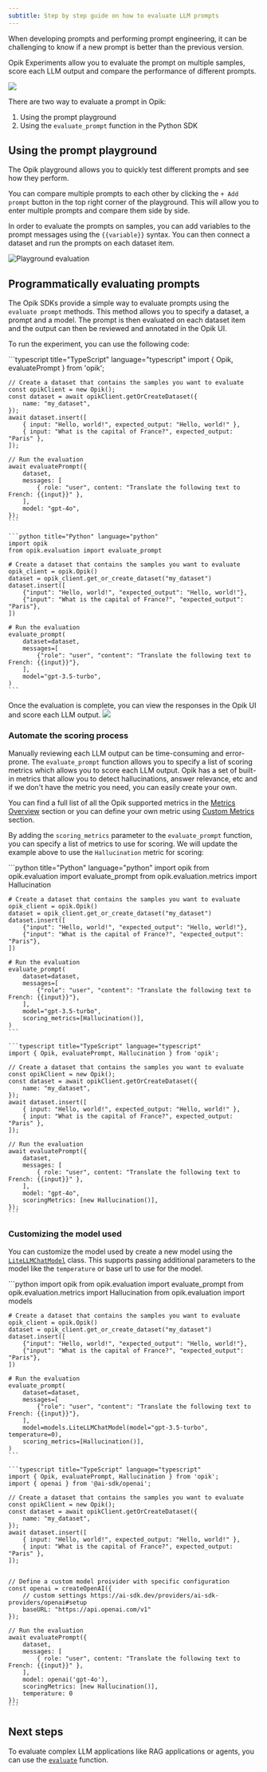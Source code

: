 ```yaml
---
subtitle: Step by step guide on how to evaluate LLM prompts
---
```


When developing prompts and performing prompt engineering, it can be challenging to know if a new
prompt is better than the previous version.

Opik Experiments allow you to evaluate the prompt on multiple samples, score each LLM output and
compare the performance of different prompts.

<Frame>
  <img src="/img/evaluation/experiment_items.png" />
</Frame>

There are two way to evaluate a prompt in Opik:

1. Using the prompt playground
2. Using the `evaluate_prompt` function in the Python SDK

## Using the prompt playground

The Opik playground allows you to quickly test different prompts and see how they perform.

You can compare multiple prompts to each other by clicking the `+ Add prompt` button in the top
right corner of the playground. This will allow you to enter multiple prompts and compare them side
by side.

In order to evaluate the prompts on samples, you can add variables to the prompt messages using the
`{{variable}}` syntax. You can then connect a dataset and run the prompts on each dataset item.

![Playground evaluation](/img/evaluation/playground_evaluation.gif)

## Programmatically evaluating prompts

The Opik SDKs provide a simple way to evaluate prompts using the `evaluate prompt` methods. This
method allows you to specify a dataset, a prompt and a model. The prompt is then evaluated on each
dataset item and the output can then be reviewed and annotated in the Opik UI.

To run the experiment, you can use the following code:

<CodeBlocks>
    ```typescript title="TypeScript" language="typescript"
    import { Opik, evaluatePrompt } from 'opik';

    // Create a dataset that contains the samples you want to evaluate
    const opikClient = new Opik();
    const dataset = await opikClient.getOrCreateDataset({
        name: "my_dataset",
    });
    await dataset.insert([
        { input: "Hello, world!", expected_output: "Hello, world!" },
        { input: "What is the capital of France?", expected_output: "Paris" },
    ]);

    // Run the evaluation
    await evaluatePrompt({
        dataset,
        messages: [
            { role: "user", content: "Translate the following text to French: {{input}}" },
        ],
        model: "gpt-4o",
    });
    ```

    ```python title="Python" language="python"
    import opik
    from opik.evaluation import evaluate_prompt

    # Create a dataset that contains the samples you want to evaluate
    opik_client = opik.Opik()
    dataset = opik_client.get_or_create_dataset("my_dataset")
    dataset.insert([
        {"input": "Hello, world!", "expected_output": "Hello, world!"},
        {"input": "What is the capital of France?", "expected_output": "Paris"},
    ])

    # Run the evaluation
    evaluate_prompt(
        dataset=dataset,
        messages=[
            {"role": "user", "content": "Translate the following text to French: {{input}}"},
        ],
        model="gpt-3.5-turbo",
    )
    ```

</CodeBlocks>
Once the evaluation is complete, you can view the responses in the Opik UI and score each LLM output.

<Frame>
  <img src="/img/evaluation/experiment_items.png" />
</Frame>

### Automate the scoring process

Manually reviewing each LLM output can be time-consuming and error-prone. The `evaluate_prompt`
function allows you to specify a list of scoring metrics which allows you to score each LLM output.
Opik has a set of built-in metrics that allow you to detect hallucinations, answer relevance, etc
and if we don't have the metric you need, you can easily create your own.

You can find a full list of all the Opik supported metrics in the
[Metrics Overview](/evaluation/metrics/overview) section or you can define your own metric using
[Custom Metrics](/evaluation/metrics/custom_metric) section.

By adding the `scoring_metrics` parameter to the `evaluate_prompt` function, you can specify a list
of metrics to use for scoring. We will update the example above to use the `Hallucination` metric
for scoring:

<CodeBlocks>
    ```python title="Python" language="python"
    import opik
    from opik.evaluation import evaluate_prompt
    from opik.evaluation.metrics import Hallucination

    # Create a dataset that contains the samples you want to evaluate
    opik_client = opik.Opik()
    dataset = opik_client.get_or_create_dataset("my_dataset")
    dataset.insert([
        {"input": "Hello, world!", "expected_output": "Hello, world!"},
        {"input": "What is the capital of France?", "expected_output": "Paris"},
    ])

    # Run the evaluation
    evaluate_prompt(
        dataset=dataset,
        messages=[
            {"role": "user", "content": "Translate the following text to French: {{input}}"},
        ],
        model="gpt-3.5-turbo",
        scoring_metrics=[Hallucination()],
    )
    ```

    ```typescript title="TypeScript" language="typescript"
    import { Opik, evaluatePrompt, Hallucination } from 'opik';

    // Create a dataset that contains the samples you want to evaluate
    const opikClient = new Opik();
    const dataset = await opikClient.getOrCreateDataset({
        name: "my_dataset",
    });
    await dataset.insert([
        { input: "Hello, world!", expected_output: "Hello, world!" },
        { input: "What is the capital of France?", expected_output: "Paris" },
    ]);

    // Run the evaluation
    await evaluatePrompt({
        dataset,
        messages: [
            { role: "user", content: "Translate the following text to French: {{input}}" },
        ],
        model: "gpt-4o",
        scoringMetrics: [new Hallucination()],
    });
    ```

</CodeBlocks>

### Customizing the model used

You can customize the model used by create a new model using the [`LiteLLMChatModel`](https://www.comet.com/docs/opik/python-sdk-reference/Objects/LiteLLMChatModel.html) class. This supports passing additional parameters to the model like the `temperature` or base url to use for the model.

<CodeBlocks>
    ```python
    import opik
    from opik.evaluation import evaluate_prompt
    from opik.evaluation.metrics import Hallucination
    from opik.evaluation import models

    # Create a dataset that contains the samples you want to evaluate
    opik_client = opik.Opik()
    dataset = opik_client.get_or_create_dataset("my_dataset")
    dataset.insert([
        {"input": "Hello, world!", "expected_output": "Hello, world!"},
        {"input": "What is the capital of France?", "expected_output": "Paris"},
    ])

    # Run the evaluation
    evaluate_prompt(
        dataset=dataset,
        messages=[
            {"role": "user", "content": "Translate the following text to French: {{input}}"},
        ],
        model=models.LiteLLMChatModel(model="gpt-3.5-turbo", temperature=0),
        scoring_metrics=[Hallucination()],
    )
    ```

    ```typescript title="TypeScript" language="typescript"
    import { Opik, evaluatePrompt, Hallucination } from 'opik';
    import { openai } from '@ai-sdk/openai';

    // Create a dataset that contains the samples you want to evaluate
    const opikClient = new Opik();
    const dataset = await opikClient.getOrCreateDataset({
        name: "my_dataset",
    });
    await dataset.insert([
        { input: "Hello, world!", expected_output: "Hello, world!" },
        { input: "What is the capital of France?", expected_output: "Paris" },
    ]);


    // Define a custom model proivider with specific configuration
    const openai = createOpenAI({
        // custom settings https://ai-sdk.dev/providers/ai-sdk-providers/openai#setup
        baseURL: "https://api.openai.com/v1"
    });

    // Run the evaluation
    await evaluatePrompt({
        dataset,
        messages: [
            { role: "user", content: "Translate the following text to French: {{input}}" },
        ],
        model: openai('gpt-4o'),
        scoringMetrics: [new Hallucination()],
        temperature: 0
    });
    ```

</CodeBlocks>

## Next steps

To evaluate complex LLM applications like RAG applications or agents, you can use the [`evaluate`](/evaluation/evaluate_your_llm) function.
